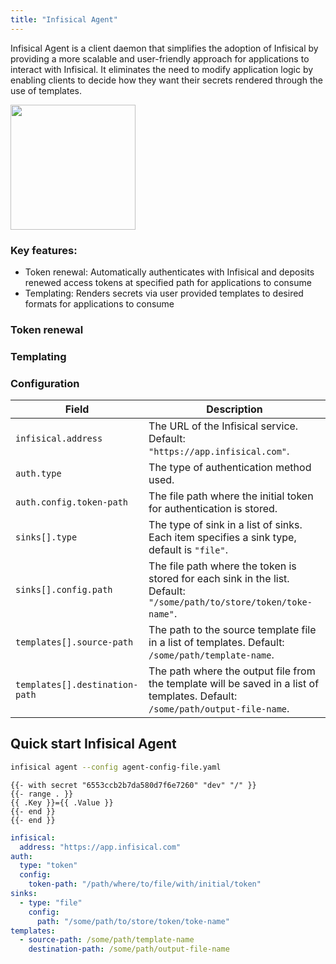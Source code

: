 ```yaml
---
title: "Infisical Agent"
---
```


Infisical Agent is a client daemon that simplifies the adoption of Infisical by providing a more scalable and user-friendly approach for applications to interact with Infisical.
It eliminates the need to modify application logic by enabling clients to decide how they want their secrets rendered through the use of templates.

<img height="200" src="../images/agent/infisical-agent-diagram.png" />

### Key features:
- Token renewal: Automatically authenticates with Infisical and deposits renewed access tokens at specified path for applications to consume
- Templating: Renders secrets via user provided templates to desired formats for applications to consume

### Token renewal

### Templating

### Configuration

| Field                        | Description |
| ---------------------------- | ----------- |
| `infisical.address`          | The URL of the Infisical service. Default: `"https://app.infisical.com"`. |
| `auth.type`                  | The type of authentication method used. |
| `auth.config.token-path`     | The file path where the initial token for authentication is stored.  |
| `sinks[].type`               | The type of sink in a list of sinks. Each item specifies a sink type, default is `"file"`. |
| `sinks[].config.path`        | The file path where the token is stored for each sink in the list. Default: `"/some/path/to/store/token/toke-name"`. |
| `templates[].source-path`    | The path to the source template file in a list of templates. Default: `/some/path/template-name`. |
| `templates[].destination-path` | The path where the output file from the template will be saved in a list of templates. Default: `/some/path/output-file-name`. |


## Quick start Infisical Agent

```bash 
infisical agent --config agent-config-file.yaml
```

```text secret-template-file
{{- with secret "6553ccb2b7da580d7f6e7260" "dev" "/" }}
{{- range . }}
{{ .Key }}={{ .Value }}
{{- end }}
{{- end }}
```

```yaml agent-config-file.yaml
infisical:
  address: "https://app.infisical.com"
auth:
  type: "token"
  config:
    token-path: "/path/where/to/file/with/initial/token"
sinks:
  - type: "file"
    config:
      path: "/some/path/to/store/token/toke-name"
templates:
  - source-path: /some/path/template-name 
    destination-path: /some/path/output-file-name 
```
